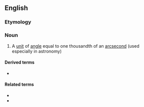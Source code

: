==English==

===Etymology===
{{prefix|milli|arcsecond|lang=en}}

===Noun===
{{en-noun}}

# {{lb|en|metrology}} A [[unit]] of [[angle]] equal to one thousandth of an [[arcsecond]] (used especially in astronomy)

====Derived terms====
* {{sense|abbreviation}} {{l|en|mas}}

====Related terms====
* {{l|en|milli-}}
* {{l|en|arcsecond}}